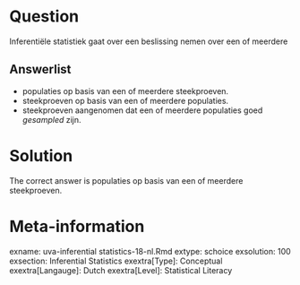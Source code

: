 Question
========

Inferentiële statistiek gaat over een beslissing nemen over een of meerdere

Answerlist
----------
* populaties op basis van een of meerdere steekproeven.
* steekproeven op basis van een of meerdere populaties.
* steekproeven aangenomen dat een of meerdere populaties goed *gesampled* zijn.

Solution
========

The correct answer is populaties op basis van een of meerdere steekproeven.

Meta-information
================
exname: uva-inferential statistics-18-nl.Rmd
extype: schoice
exsolution: 100
exsection: Inferential Statistics
exextra[Type]:  Conceptual
exextra[Langauge]: Dutch
exextra[Level]: Statistical Literacy
